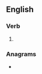 ==English==

===Verb===
{{head|en|present participle}}

# {{present participle of|resonate|lang=en|nocat=1}}

===Anagrams===
* {{anagrams|en|grainstone}}
